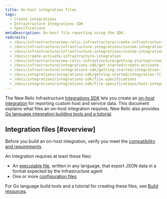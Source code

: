 ```yaml
---
title: On-host integration files
tags:
  - Create integrations
  - Infrastructure Integrations SDK
  - Specifications
metaDescription: On-host file reporting using the SDK.
redirects:
  - /docs/infrastructure/new-relic-infrastructure/create-infrastructure-custom-integration
  - /docs/infrastructure/infrastructure-integrations/custom-integrations/create-infrastructure-custom-integration
  - /docs/infrastructure/infrastructure-integrations/custom-integrations/create-activate-infrastructure-integration
  - /docs/create-activate-infrastructure-integration
  - /docs/infrastructure/new-relic-infrastructure/getting-started/create-activate-infrastructure-integration
  - /docs/infrastructure/integrations-sdk/get-started/create-activate-infrastructure-integration
  - /docs/infrastructure/integrations-sdk/getting-started/integration-file-structure-activation
  - /docs/integrations/integrations-sdk/getting-started/integration-file-structure-activation
  - /docs/integrations/integrations-sdk/file-specifications
  - /docs/integrations/integrations-sdk/file-specifications/host-integration-files
---
```


The New Relic Infrastructure [Integrations SDK](/docs/infrastructure/integrations/intro-infrastructure-integrations) lets you create an [on-host integration](/docs/integrations/host-integrations/getting-started/introduction-host-integrations) for reporting custom host and service data. This document explains what files an on-host integration requires. New Relic also provides [Go language integration building tools and a tutorial](/docs/infrastructure/integrations-sdk/tools-resources/infrastructure-integration-building-resources).

## Integration files [#overview]

Before you build an on-host integration, verify you meet the [compatibility and requirements](/docs/integrations/integrations-sdk/getting-started/compatibility-requirements-infrastructure-integrations-sdk).

An integration requires at least these files:

* An [executable file](/docs/infrastructure/infrastructure-integrations/custom-integrations/create-integration-executable-file), written in any language, that export JSON data in a format expected by the Infrastructure agent
* One or more [configuration files](/docs/integrations/integrations-sdk/file-specifications/host-integrations-standard-configuration-format)

For Go language build tools and a tutorial for creating these files, see [Build resources](/docs/integrations/integrations-sdk/getting-started/integrations-tutorials-build-resources).

